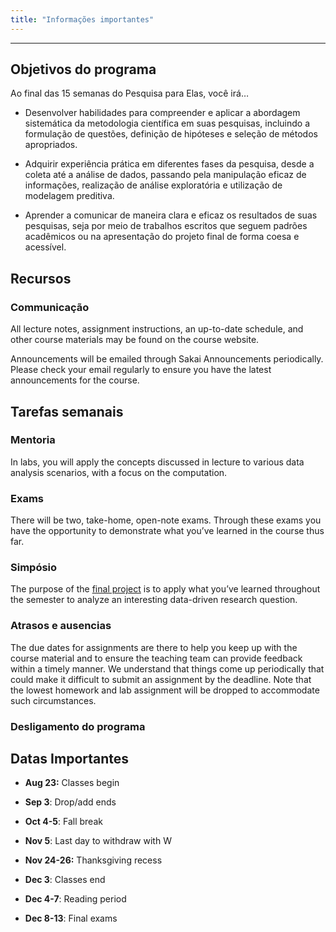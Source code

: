 ```yaml
---
title: "Informações importantes"
---
```


<hr>

## Objetivos do programa

Ao final das 15 semanas do Pesquisa para Elas, você irá...

- Desenvolver habilidades para compreender e aplicar a abordagem sistemática da metodologia científica em suas pesquisas, incluindo a formulação de questões, definição de hipóteses e seleção de métodos apropriados.

- Adquirir experiência prática em diferentes fases da pesquisa, desde a coleta até a análise de dados, passando pela manipulação eficaz de informações, realização de análise exploratória e utilização de modelagem preditiva.

- Aprender a comunicar de maneira clara e eficaz os resultados de suas pesquisas, seja por meio de trabalhos escritos que seguem padrões acadêmicos ou na apresentação do projeto final de forma coesa e acessível.

## Recursos


### Communicação

All lecture notes, assignment instructions, an up-to-date schedule, and other course materials may be found on the course website.

Announcements will be emailed through Sakai Announcements periodically. Please check your email regularly to ensure you have the latest announcements for the course.

## Tarefas semanais

### Mentoria

In labs, you will apply the concepts discussed in lecture to various data analysis scenarios, with a focus on the computation.

### Exams

There will be two, take-home, open-note exams. Through these exams you have the opportunity to demonstrate what you've learned in the course thus far.

### Simpósio

The purpose of the [final project](/project/) is to apply what you've learned throughout the semester to analyze an interesting data-driven research question.

### Atrasos e ausencias 

The due dates for assignments are there to help you keep up with the course material and to ensure the teaching team can provide feedback within a timely manner. We understand that things come up periodically that could make it difficult to submit an assignment by the deadline. Note that the lowest homework and lab assignment will be dropped to accommodate such circumstances.

### Desligamento do programa



## Datas Importantes

-   **Aug 23:** Classes begin

-   **Sep 3**: Drop/add ends

-   **Oct 4-5**: Fall break

-   **Nov 5**: Last day to withdraw with W

-   **Nov 24-26:** Thanksgiving recess

-   **Dec 3**: Classes end

-   **Dec 4-7**: Reading period

-   **Dec 8-13**: Final exams
